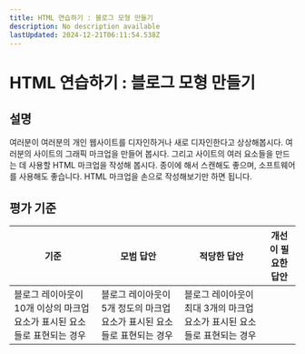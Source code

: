 ```yaml
---
title: HTML 연습하기 : 블로그 모형 만들기
description: No description available
lastUpdated: 2024-12-21T06:11:54.538Z
---
```


# HTML 연습하기 : 블로그 모형 만들기

## 설명

여러분이 여러분의 개인 웹사이트를 디자인하거나 새로 디자인한다고 상상해봅시다. 여러분의 사이트의 그래픽 마크업을 만들어 봅시다. 그리고 사이트의 여러 요소들을 만드는 데 사용할 HTML 마크업을 작성해 봅시다. 종이에 해서 스캔해도 좋으며, 소프트웨어를 사용해도 좋습니다. HTML 마크업을 손으로 작성해보기만 하면 됩니다.

## 평가 기준

기준 | 모범 답안 | 적당한 답안 | 개선이 필요한 답안
--- | --- | --- | ---
 | 블로그 레이아웃이 10개 이상의 마크업 요소가 표시된 요소들로 표현되는 경우 | 블로그 레이아웃이 5개 정도의 마크업 요소가 표시된 요소들로 표현되는 경우 | 블로그 레이아웃이 최대 3개의  마크업 요소가 표시된 요소들로 표현되는 경우

